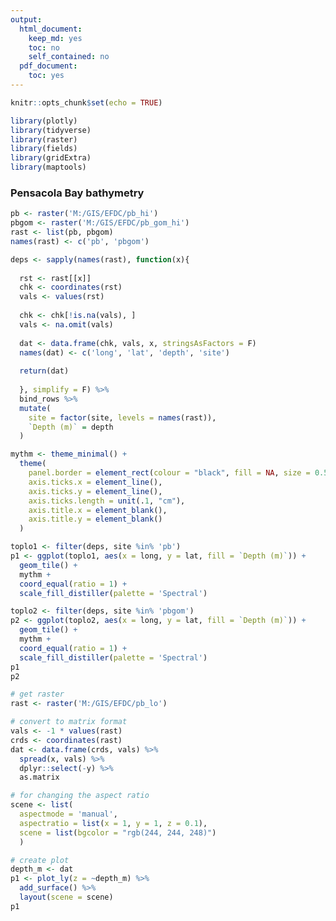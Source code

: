 ```yaml
---
output:
  html_document:
    keep_md: yes
    toc: no
    self_contained: no
  pdf_document:
    toc: yes
---
```



```r
knitr::opts_chunk$set(echo = TRUE)

library(plotly)
library(tidyverse)
library(raster)
library(fields)
library(gridExtra)
library(maptools)
```

### Pensacola Bay bathymetry

```r
pb <- raster('M:/GIS/EFDC/pb_hi')
pbgom <- raster('M:/GIS/EFDC/pb_gom_hi')
rast <- list(pb, pbgom)
names(rast) <- c('pb', 'pbgom')

deps <- sapply(names(rast), function(x){
  
  rst <- rast[[x]]
  chk <- coordinates(rst)
  vals <- values(rst)
  
  chk <- chk[!is.na(vals), ]
  vals <- na.omit(vals)
  
  dat <- data.frame(chk, vals, x, stringsAsFactors = F)
  names(dat) <- c('long', 'lat', 'depth', 'site')
  
  return(dat)
  
  }, simplify = F) %>% 
  bind_rows %>% 
  mutate(    
    site = factor(site, levels = names(rast)), 
    `Depth (m)` = depth
  )

mythm <- theme_minimal() +
  theme(
    panel.border = element_rect(colour = "black", fill = NA, size = 0.5),
    axis.ticks.x = element_line(),
    axis.ticks.y = element_line(),
    axis.ticks.length = unit(.1, "cm"), 
    axis.title.x = element_blank(), 
    axis.title.y = element_blank()
  )  

toplo1 <- filter(deps, site %in% 'pb')
p1 <- ggplot(toplo1, aes(x = long, y = lat, fill = `Depth (m)`)) + 
  geom_tile() + 
  mythm + 
  coord_equal(ratio = 1) +
  scale_fill_distiller(palette = 'Spectral')

toplo2 <- filter(deps, site %in% 'pbgom')
p2 <- ggplot(toplo2, aes(x = long, y = lat, fill = `Depth (m)`)) + 
  geom_tile() + 
  mythm + 
  coord_equal(ratio = 1) +
  scale_fill_distiller(palette = 'Spectral')
p1
p2
```

```r
# get raster
rast <- raster('M:/GIS/EFDC/pb_lo')

# convert to matrix format
vals <- -1 * values(rast)
crds <- coordinates(rast)
dat <- data.frame(crds, vals) %>% 
  spread(x, vals) %>% 
  dplyr::select(-y) %>% 
  as.matrix

# for changing the aspect ratio 
scene <- list(
  aspectmode = 'manual', 
  aspectratio = list(x = 1, y = 1, z = 0.1),
  scene = list(bgcolor = "rgb(244, 244, 248)")
  )

# create plot
depth_m <- dat
p1 <- plot_ly(z = ~depth_m) %>% 
  add_surface() %>% 
  layout(scene = scene)
p1

```



